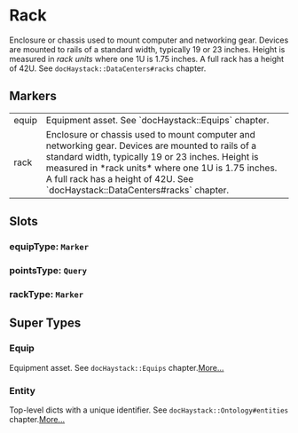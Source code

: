# Rack
Enclosure or chassis used to mount computer and networking gear.
Devices are mounted to rails of a standard width, typically 19 or 23
inches.  Height is measured in *rack units* where one 1U is 1.75 inches.
A full rack has a height of 42U.
See `docHaystack::DataCenters#racks` chapter.
## Markers
<table>
<tbody>
<tr>
<td className='p-2 align-top'><span className='bg-sky-200 rounded-md px-3 py-1 text-sky-700 block font-semibold text-center text-sm'>equip </span></td>
<td className='p-2 align-top'>Equipment asset. See `docHaystack::Equips` chapter.</td>
</tr>
<tr>
<td className='p-2 align-top'><span className='bg-sky-200 rounded-md px-3 py-1 text-sky-700 block font-semibold text-center text-sm'>rack </span></td>
<td className='p-2 align-top'>Enclosure or chassis used to mount computer and networking gear. Devices are mounted to rails of a standard width, typically 19 or 23 inches.  Height is measured in *rack units* where one 1U is 1.75 inches. A full rack has a height of 42U. See `docHaystack::DataCenters#racks` chapter.</td>
</tr>
</tbody>
</table>

## Slots

### equipType: `Marker`

### pointsType: `Query`

### rackType: `Marker`


## Super Types
### Equip
Equipment asset.
See `docHaystack::Equips` chapter.[More...](./Equip)

### Entity
Top-level dicts with a unique identifier.
See `docHaystack::Ontology#entities` chapter.[More...](./Entity)


